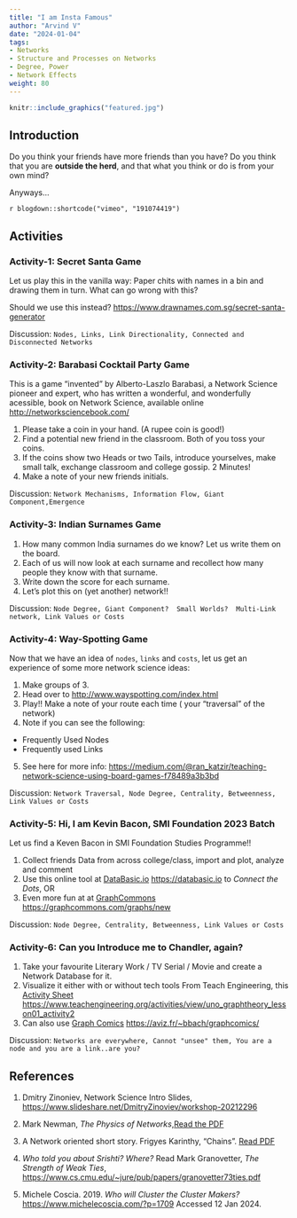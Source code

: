 ```yaml
---
title: "I am Insta Famous"
author: "Arvind V"
date: "2024-01-04"
tags:
- Networks
- Structure and Processes on Networks
- Degree, Power
- Network Effects
weight: 80
---
```


```r
knitr::include_graphics("featured.jpg")
```

## Introduction

Do you think your friends have more friends than you have? Do you think that you are **outside the herd**, and that what you think or do is from your own mind?

Anyways...

`r blogdown::shortcode("vimeo", "191074419")`

## Activities

### Activity-1: Secret Santa Game

Let us play this in the vanilla way: Paper chits with names in a bin and drawing them in turn. What can go wrong with this?

Should we use this instead? <u><https://www.drawnames.com.sg/secret-santa-generator></u>

Discussion: `Nodes, Links, Link Directionality, Connected and Disconnected Networks`

### Activity-2: Barabasi Cocktail Party Game

This is a game "invented" by Alberto-Laszlo Barabasi, a Network Science pioneer and expert, who has written a wonderful, and wonderfully acessible, book on Network Science, available online <u><http://networksciencebook.com/></u>

1.  Please take a coin in your hand. (A rupee coin is good!)
2.  Find a potential new friend in the classroom. Both of you toss your coins.
3.  If the coins show two Heads or two Tails, introduce yourselves, make small talk, exchange classroom and college gossip. 2 Minutes!
4.  Make a note of your new friends initials.

Discussion: `Network Mechanisms, Information Flow, Giant Component,Emergence`

### Activity-3: Indian Surnames Game

1.  How many common India surnames do we know? Let us write them on the board.
2.  Each of us will now look at each surname and recollect how many people they know with that surname.
3.  Write down the score for each surname.
4.  Let's plot this on (yet another) network!!

Discussion: `Node Degree, Giant Component?  Small Worlds?  Multi-Link network, Link Values or Costs`

### Activity-4: Way-Spotting Game

Now that we have an idea of `nodes`, `links` and `costs`, let us get an experience of some more network science ideas:

1.  Make groups of 3.
2.  Head over to <u><http://www.wayspotting.com/index.html></u>
3.  Play!! Make a note of your route each time ( your "traversal" of the network)
4.  Note if you can see the following:

-   Frequently Used Nodes
-   Frequently used Links

5.  See here for more info: [https://medium.com/\@ran_katzir/teaching-network-science-using-board-games-f78489a3b3bd](https://medium.com/@ran_katzir/teaching-network-science-using-board-games-f78489a3b3bd){.uri}

Discussion: `Network Traversal, Node Degree, Centrality, Betweenness, Link Values or Costs`

### Activity-5: Hi, I am Kevin Bacon, SMI Foundation 2023 Batch

Let us find a Keven Bacon in SMI Foundation Studies Programme!!

1.  Collect friends Data from across college/class, import and plot, analyze and comment
2.  Use this online tool at [DataBasic.io](https://databasic.io) <https://databasic.io> to *Connect the Dots*, OR
3.  Even more fun at at [GraphCommons](https://graphcommons.com/graphs/new) <https://graphcommons.com/graphs/new>

Discussion: `Node Degree, Centrality, Betweenness, Link Values or Costs`

### Activity-6: Can you Introduce me to Chandler, again?

1.  Take your favourite Literary Work / TV Serial / Movie and create a Network Database for it.
2.  Visualize it either with or without tech tools From Teach Engineering, this [Activity Sheet](https://www.teachengineering.org/activities/view/uno_graphtheory_lesson01_activity2) <https://www.teachengineering.org/activities/view/uno_graphtheory_lesson01_activity2>
3.  Can also use [Graph Comics](https://aviz.fr/~bbach/graphcomics/) <https://aviz.fr/~bbach/graphcomics/>

Discussion: `Networks are everywhere, Cannot "unsee" them, You are a node and you are a link..are you?`

## References

1.  Dmitry Zinoniev, Network Science Intro Slides, <https://www.slideshare.net/DmitryZinoviev/workshop-20212296>

2.  Mark Newman, *The Physics of Networks*,[Read the PDF](Mark-Newman-Physics-of-Networks.pdf)

3.  A Network oriented short story. Frigyes Karinthy, "Chains". [Read PDF](http://vadeker.net/articles/Karinthy-Chain-Links_1929.pdf)

4.  *Who told you about Srishti? Where?* Read Mark Granovetter, *The Strength of Weak Ties*, <https://www.cs.cmu.edu/~jure/pub/papers/granovetter73ties.pdf>

5. Michele Coscia. 2019. *Who will Cluster the Cluster Makers?* <https://www.michelecoscia.com/?p=1709> Accessed 12 Jan 2024. 


